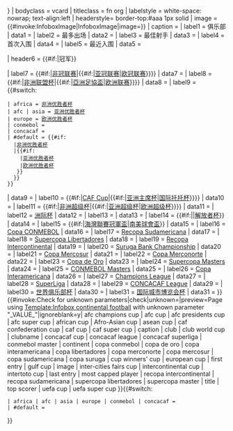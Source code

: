 {{Infobox
| title      = {{{title|{{{clubname|<includeonly>{{PAGENAMEBASE}}</includeonly>}}} }}}
| bodyclass  = vcard
| titleclass = fn org
| labelstyle = white-space: nowrap; text-align:left
| headerstyle= border-top:#aaa 1px solid
| image      = {{#invoke:InfoboxImage|InfoboxImage|image={{{image|}}}}}
| caption    = {{{caption|}}}
| label1     = 俱乐部
| data1      = {{{club|}}}
| label2     = 最多出场
| data2      = {{{most capped player|}}}
| label3     = 最佳射手
| data3      = {{{top scorer|}}}
| label4     = 首次入围
| data4      = {{{first entry|}}}
| label5     = 最近入围
| data5      = {{{last entry|}}}

| header6    = {{#if:{{{afc champions cup|}}}{{{afc cup|}}}{{{afc presidents cup|}}}{{{afc super cup|}}}{{{african cup|}}}{{{asean cup|}}}{{{european cup|}}}{{{caf confederation cup|}}}{{{uefa cup|}}}{{{inter-cities fairs cup|}}}{{{cup winners' cup|}}}{{{caf cup|}}}{{{intertoto cup|}}}{{{caf super cup|}}}{{{uefa super cup|}}}{{{intercontinental cup|}}}{{{Afro-Asian cup|}}}{{{copa libertadores|}}}{{{copa sudamericana|}}}{{{copa conmebol|}}}{{{concacaf cup|}}}{{{concacaf superliga|}}}{{{concacaf league|}}}{{{club world cup|}}}{{{gulf cup|}}}{{{recopa sudamericana|}}}{{{supercopa libertadores|}}}{{{recopa intercontinental|}}}{{{copa suruga|}}}{{{copa mercosur|}}}{{{copa merconorte|}}}{{{copa de oro|}}}{{{supercopa master|}}}{{{conmebol master|}}}{{{copa interamericana|}}}|冠军}}

| label7     = {{#if:{{{african cup|}}}|[[非洲聯賽冠軍盃|非冠联赛]]|{{#if:{{{afc champions cup|}}}|[[亚足联冠军联赛|亚冠联赛]]|[[欧洲冠军联赛|欧冠联赛]]}}}}
| data7      = {{if empty|{{{african cup|}}}|{{{afc champions cup|}}}|{{{european cup|}}}}}
| label8     = {{#if:{{{caf confederation cup|}}}|[[非洲聯盟盃|非洲联盟杯]]|{{#if:{{{afc cup|}}}|[[亞洲足協盃]]|[[欧足联欧洲联赛|欧洲联赛]]}}}}
| data8      = {{if empty|{{{caf confederation cup|}}}|{{{afc cup|}}}|{{{uefa cup|}}}}}
| label9     = {{#switch:{{lc:{{{continent|}}}}}
 | africa = [[非洲盃賽冠軍盃|非洲优胜者杯]]
 | afc | asia = [[亞洲盃賽冠軍盃|亚洲优胜者杯]]
 | europe = [[欧洲杯赛冠军杯|欧洲优胜者杯]]
 | conmebol = {{le|南美优胜者杯|Copa Ganadores de Copa}}
 | concacaf = {{le|中北美优胜者杯|CONCACAF Cup Winners' Cup}}
 | #default = {{#if:{{{african cup|}}}
   |[[非洲盃賽冠軍盃|非洲优胜者杯]]
   |{{#if:{{{afc champions cup|}}}
     |[[亞洲盃賽冠軍盃|亚洲优胜者杯]]
     |[[欧洲杯赛冠军杯|欧洲优胜者杯]]
    }}
   }}
 }}
| data9      = {{{cup winners' cup|}}}
| label10    = {{#if:{{{caf cup|}}}|[[CAF Cup]]|{{#if:{{{afc presidents cup|}}}|[[亞足聯主席盃|亚洲主席杯]]|[[歐洲足協圖圖盃|国际托托杯]]}}}}
| data10     = {{if empty|{{{caf cup|}}}|{{{afc presidents cup|}}}|{{{intertoto cup|}}}}}
| label11    = {{#if:{{{caf super cup|}}}|[[非洲超级杯]]|{{#if:{{{afc super cup|}}}|[[亚洲超级杯]]|[[欧洲超级杯]]}}}}
| data11     = {{if empty|{{{caf super cup|}}}|{{{afc super cup|}}}|{{{uefa super cup|}}}}}
| label12    = [[洲際盃足球賽|洲际杯]]
| data12     = {{{intercontinental cup|}}}
| label13    = {{le|亚非俱乐部冠军杯|Afro-Asian Club Championship|亚非杯}}
| data13     = {{{Afro-Asian cup|}}}
| label14    = {{#if:{{{asean cup|}}}|{{le|东盟俱乐部冠军杯|ASEAN Club Championship|东南亚杯}}|[[南美解放者杯|解放者杯]]}}
| data14     = {{if empty|{{{asean cup|}}}|{{{copa libertadores|}}}}}
| label15    = {{#if:{{{gulf cup|}}}|[[海灣聯賽冠軍盃]]|[[南美球會盃]]}}
| data15     = {{if empty|{{{gulf cup|}}}|{{{copa sudamericana|}}}}}
| label16    = [[Copa CONMEBOL]]
| data16     = {{{copa conmebol|}}}
| label17    = [[Recopa Sudamericana]]
| data17     = {{{recopa sudamericana|}}}
| label18    = [[Supercopa Libertadores]]
| data18     = {{{supercopa libertadores|}}}
| label19    = [[Recopa Intercontinental]]
| data19     = {{{recopa intercontinental|}}}
| label20    = [[Suruga Bank Championship]]
| data20     = {{{copa suruga|}}}
| label21    = [[Copa Mercosur]]
| data21     = {{{copa mercosur|}}}
| label22    = [[Copa Merconorte]]
| data22     = {{{copa merconorte|}}}
| label23    = [[Copa de Oro]]
| data23     = {{{copa de oro|}}}
| label24    = [[Copa Master de Supercopa|Supercopa Masters]]
| data24     = {{{supercopa master|}}}
| label25    = [[Copa Master de CONMEBOL|CONMEBOL Masters]]
| data25     = {{{conmebol master|}}}
| label26    = [[Copa Interamericana]]
| data26     = {{{copa interamericana|}}}
| label27    = [[CONCACAF Champions League|Champions League]]
| data27     = {{{concacaf cup|}}}
| label28    = [[North American SuperLiga|SuperLiga]]
| data28     = {{{concacaf superliga|}}}
| label29    = [[CONCACAF League]]
| data29     = {{{concacaf league|}}}
| label30    = [[国际足联俱乐部世界杯|世界俱乐部杯]]
| data30     = {{{club world cup|}}}
| label31    = [[国际城市博览会杯]]
| data31     = {{{inter-cities fairs cup|}}}
}}{{#invoke:Check for unknown parameters|check|unknown={{main other|[[Category:Pages using infobox continental football with unknown parameters|_VALUE_{{PAGENAME}}]]}}|preview=Page using [[Template:Infobox continental football]] with unknown parameter "_VALUE_"|ignoreblank=y| afc champions cup | afc cup | afc presidents cup | afc super cup | african cup | Afro-Asian cup | asean cup | caf confederation cup | caf cup | caf super cup | caption | club | club world cup | clubname | concacaf cup | concacaf league | concacaf superliga | conmebol master | continent | copa conmebol | copa de oro | copa interamericana | copa libertadores | copa merconorte | copa mercosur | copa sudamericana | copa suruga | cup winners' cup | european cup | first entry | gulf cup | image | inter-cities fairs cup | intercontinental cup | intertoto cup | last entry | most capped player | recopa intercontinental | recopa sudamericana | supercopa libertadores | supercopa master | title | top scorer | uefa cup | uefa super cup }}{{#switch:{{lc:{{{continent|}}}}}
 | africa | afc | asia | europe | conmebol | concacaf = 
 | #default = {{main other|[[Category:Pages using infobox continental football with unknown parameters|χ{{{continent|}}}]]}}
}}<noinclude>
{{documentation}}
</noinclude>